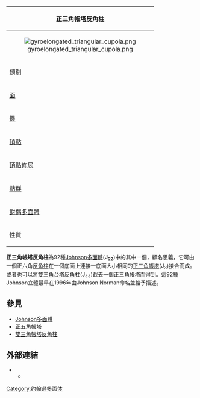 {{noteTA
|T=zh-hans:正三角台塔反角柱; zh-hant:正三角帳塔反角柱;
|1=zh-hans:正三角台塔反角柱; zh-hant:正三角帳塔反角柱;
|2=zh-hans:正三角台塔; zh-hant:正三角帳塔;
|3=zh-hans:双三角台塔反角柱; zh-hant:雙三角帳塔反角柱;
}}
{| border="1" bgcolor="#ffffff" cellpadding="5" align="right" style="margin-left:10px" width="250"
!bgcolor=#e7dcc3 colspan=2|正三角帳塔反角柱
|-
|align=center colspan=2|[[Image:gyroelongated_triangular_cupola.png|right]] 
|-
|bgcolor=#e7dcc3|類別||[[Johnson多面體|Johnson多面體]] <br> [[正五角罩帳柱|J<sub>21</sub>]] - '''J<sub>22</sub>''' - [[正四角帳塔反角柱|J<sub>23</sub>]]
|-
|bgcolor=#e7dcc3|[[面_(幾何)|面]]||[[三角形|三角形]]×16 <br> [[正方形|正方形]]×3 <br> [[六邊形|六邊形]]×1
|-
|bgcolor=#e7dcc3|[[邊_(幾何)|邊]]||33
|-
|bgcolor=#e7dcc3|[[頂點_(幾何)|頂點]]||15
|-
|bgcolor=#e7dcc3|[[頂點佈局|頂點佈局]]||3(3.4.3.4)<br>2.3(3<sup>3</sup>.6)<br>6(3<sup>4</sup>.4)
|-
|bgcolor=#e7dcc3|[[點群|點群]]||[[C3v群|C<sub>3v</sub>群]]
|-
|bgcolor=#e7dcc3|[[對偶多面體|對偶多面體]]||-
|-
|bgcolor=#e7dcc3|性質||[[凸集|凸多面體]]
|}
'''正三角帳塔反角柱'''為92種[[Johnson多面體|Johnson多面體]]('''J<sub>22</sub>''')中的其中一個，顧名思義，它可由一個正六角[[反角柱|反角柱]]在一個底面上連接一底面大小相同的[[正三角帳塔|正三角帳塔]](J<sub>3</sub>)接合而成。或者也可以將[[雙三角台塔反角柱|雙三角台塔反角柱]](J<sub>44</sub>)截去一個正三角帳塔而得到。這92種Johnson立體最早在1996年由Johnson Norman命名並給予描述。

==參見==
*[[Johnson多面體|Johnson多面體]]
*[[正五角帳塔|正五角帳塔]]
*[[雙三角帳塔反角柱|雙三角帳塔反角柱]]

==外部連結==
* {{mathworld | urlname = JohnsonSolid | title = Johnson solid}}
** {{mathworld | urlname =ElongatedTriangularCupola| title =Gyroelongated triangular cupola}}

{{多面體小作品}}
[[Category:约翰逊多面体|Category:约翰逊多面体]]